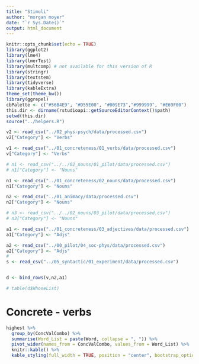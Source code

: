 ```yaml
---
title: "Stimuli"
author: "morgan moyer"
date: "`r Sys.Date()`"
output: html_document
---
```


```r
knitr::opts_chunk$set(echo = TRUE)
library(ggplot2)
library(lme4)
library(lmerTest)
library(multcomp) # not available for this version of R
library(stringr)
library(textstem)
library(tidyverse)
library(kableExtra)
theme_set(theme_bw())
library(ggrepel)
cbPalette <- c("#56B4E9", "#D55E00", "#009E73","#999999", "#E69F00")
this.dir <- dirname(rstudioapi::getSourceEditorContext()$path)
setwd(this.dir)
source("../helpers.R")

v2 <- read_csv("../02_phys-psych/data/processed.csv")
v2["Category"] <- "Verbs"

v1 <- read_csv("../01_concreteness/01_verbs/data/processed.csv")
v["Category"] <- "Verbs"

# n1 <- read_csv("../../02_nouns/01_pilot/data/processed.csv")
# n1["Category"] <- "Nouns"

n1 <- read_csv("../01_concreteness/02_nouns/data/processed.csv")
n1["Category"] <- "Nouns"

n2 <- read_csv("../01_animacy/data/processed.csv")
n2["Category"] <- "Nouns"

# n3 <- read_csv("../../02_nouns/03_pilot/data/processed.csv")
# n3["Category"] <- "Nouns"

a1 <- read_csv("../01_concreteness/03_adjectives/data/processed.csv")
a1["Category"] <- "Adjs"

a2 <- read_csv("../00_pilot/04_soc-phys/data/processed.csv")
a2["Category"] <- "Adjs"
# 
s <- read_csv("../05_syntactic/01_experiment/data/processed.csv")


d <- bind_rows(v,n2,a1)

# table(d$WhoseList)
```

# Concrete - verbs

```r
highest %>%
  group_by(ConcValCombo) %>%
  summarise(Word_List = paste(Word, collapse = ", ")) %>%
  pivot_wider(names_from = ConcValCombo, values_from = Word_List) %>%
  knitr::kable() %>% 
  kable_styling(full_width = TRUE, position = "center", bootstrap_options = c("striped", "hover"))
```

